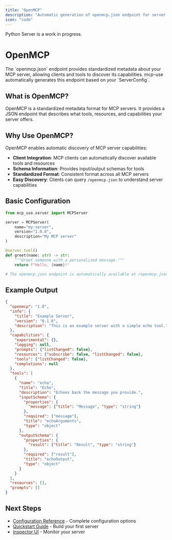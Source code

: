 ```yaml
---
title: "OpenMCP"
description: "Automatic generation of openmcp.json endpoint for server discovery and metadata"
icon: "code"
---
```


<Danger>
Python Server is a work in progress.
</Danger>

# OpenMCP

<Card title="" img="./images/OpenMCP.jpg" horizontal="true"/>

<Info>
The `openmcp.json` endpoint provides standardized metadata about your MCP server, allowing clients and tools to discover its capabilities. mcp-use automatically generates this endpoint based on your `ServerConfig`.
</Info>

## What is OpenMCP?

OpenMCP is a standardized metadata format for MCP servers. It provides a JSON endpoint that describes what tools, resources, and capabilities your server offers.

## Why Use OpenMCP?

OpenMCP enables automatic discovery of MCP server capabilities:
- **Client Integration**: MCP clients can automatically discover available tools and resources
- **Schema Information**: Provides input/output schemas for tools
- **Standardized Format**: Consistent format across all MCP servers
- **Easy Discovery**: Clients can query `/openmcp.json` to understand server capabilities

## Basic Configuration

```python
from mcp_use.server import MCPServer

server = MCPServer(
    name="my-server",
    version="1.0.0",
    description="My MCP server"
)

@server.tool()
def greet(name: str) -> str:
    """Greet someone with a personalized message."""
    return f"Hello, {name}!"

# The openmcp.json endpoint is automatically available at /openmcp.json
```

## Example Output

```json
{
  "openmcp": "1.0",
  "info": {
    "title": "Example Server",
    "version": "0.1.0",
    "description": "This is an example server with a simple echo tool."
  },
  "capabilities": {
    "experimental": {},
    "logging": null,
    "prompts": {"listChanged": false},
    "resources": {"subscribe": false, "listChanged": false},
    "tools": {"listChanged": false},
    "completions": null
  },
  "tools": [
    {
      "name": "echo",
      "title": "Echo",
      "description": "Echoes back the message you provide.",
      "inputSchema": {
        "properties": {
          "message": {"title": "Message", "type": "string"}
        },
        "required": ["message"],
        "title": "echoArguments",
        "type": "object"
      },
      "outputSchema": {
        "properties": {
          "result": {"title": "Result", "type": "string"}
        },
        "required": ["result"],
        "title": "echoOutput",
        "type": "object"
      }
    }
  ],
  "resources": [],
  "prompts": []
}
```

## Next Steps

- [Configuration Reference](/python/server/configuration) - Complete configuration options
- [Quickstart Guide](/python/server/quickstart) - Build your first server
- [Inspector UI](/python/server/inspector) - Monitor your server
